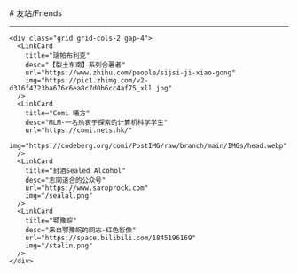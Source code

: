 
<BaseLayout title="Friend">
  <BaseCard title="Friend">
# 友站/Friends

---

    <div class="grid grid-cols-2 gap-4">
      <LinkCard
        title="瑞帕布利克"
        desc="【裂土东南】系列合著者"
        url="https://www.zhihu.com/people/sijsi-ji-xiao-gong"
        img="https://pic1.zhimg.com/v2-d316f4723ba676c6ea8c7d0b6cc4af75_xll.jpg"
      />
      <LinkCard
        title="Comi 曦方"
        desc="MLM-一名热衷于探索的计算机科学学生"
        url="https://comi.nets.hk/"
        img="https://codeberg.org/comi/PostIMG/raw/branch/main/IMGs/head.webp"
      />
      <LinkCard
        title="封酒Sealed Alcohol"
        desc="志同道合的公众号"
        url="https://www.saroprock.com"
        img="/sealal.png"
      />
      <LinkCard
        title="鄂豫皖"
        desc="来自鄂豫皖的同志-红色影像"
        url="https://space.bilibili.com/1845196169"
        img="/stalin.png"
      />
    </div>

  </BaseCard>
</BaseLayout>
